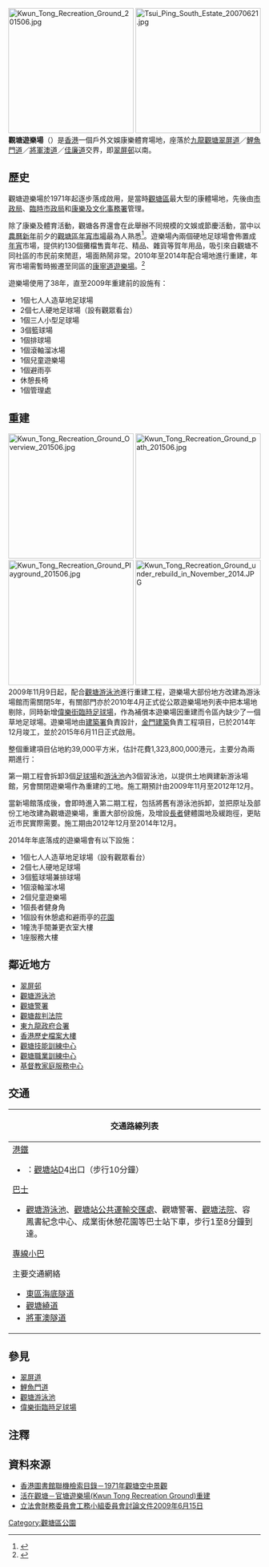 [[File:Kwun_Tong_Recreation_Ground_201506.jpg|250px]]
[[File:Tsui_Ping_South_Estate_20070621.jpg|250px]]
'''觀塘遊樂場'''（{{lang-en|'''Kwun Tong Recreation Ground'''}}）是[[香港|香港]]一個戶外文娛康樂體育場地，座落於[[九龍|九龍]][[觀塘|觀塘]][[翠屏道|翠屏道]]／[[鯉魚門道|鯉魚門道]]／[[將軍澳道|將軍澳道]]／[[佳廉道|佳廉道]]交界，即[[翠屏邨|翠屏邨]]以南。

==歷史==
觀塘遊樂場於1971年起逐步落成啟用，是當時[[觀塘區|觀塘區]]最大型的康體場地，先後由[[市政局|市政局]]、[[臨時市政局|臨時市政局]]和[[康樂及文化事務署|康樂及文化事務署]]管理。

除了康樂及體育活動，觀塘各界還會在此舉辦不同規模的文娛或節慶活動，當中以[[農曆新年|農曆新年]]前夕的[[觀塘區年宵市場|觀塘區年宵市場]]最為人熟悉<ref>{{Cite web |url=http://www.kwuntong.org.hk/tc_e06.htm |title=觀塘區議會－吃喝玩樂在觀塘 農曆新年年宵市場 |access-date=2011-05-09 |archive-date=2011-10-27 |archive-url=https://web.archive.org/web/20111027194734/http://www.kwuntong.org.hk/tc_e06.htm |dead-url=yes }}</ref>。遊樂場內兩個硬地足球場會佈置成[[年宵|年宵]]市場，提供約130個攤檔售賣年花、精品、雜貨等賀年用品，吸引來自觀塘不同社區的市民前來閒逛，場面熱鬧非常。2010年至2014年配合場地進行重建，年宵市場需暫時搬遷至同區的[[康寧道遊樂場|康寧道遊樂場]]。<ref>{{Cite web |url=http://orientaldaily.on.cc/cnt/news/20110126/00196_001.html |title=《東方日報》26-01-2011 投訴：食署玩殘觀塘花市 |access-date=2011-05-09 |archive-date=2020-10-23 |archive-url=https://web.archive.org/web/20201023090353/https://orientaldaily.on.cc/cnt/news/20110126/00196_001.html |dead-url=no }}</ref>

遊樂場使用了38年，直至2009年重建前的設施有：
*1個七人人造草地足球場
*2個七人硬地足球場（設有觀眾看台）
*1個三人小型足球場
*3個籃球場
*1個排球場
*1個滾軸溜冰場
*1個兒童遊樂場
*1個避雨亭
*休憩長椅
*1個管理處

==重建==
[[File:Kwun_Tong_Recreation_Ground_Overview_201506.jpg|250px]]
[[File:Kwun_Tong_Recreation_Ground_path_201506.jpg|250px]]
[[File:Kwun_Tong_Recreation_Ground_Playground_201506.jpg|250px]]
[[File:Kwun_Tong_Recreation_Ground_under_rebuild_in_November_2014.JPG|250px]]
2009年11月9日起，配合[[觀塘游泳池|觀塘游泳池]]進行重建工程，遊樂場大部份地方改建為游泳場館而需關閉5年，有關部門亦於2010年4月正式從公眾遊樂場地列表中把本場地剔除，同時新增[[偉樂街臨時足球場|偉樂街臨時足球場]]，作為補償本遊樂場因重建而令區內缺少了一個草地足球場。遊樂場地由[[建築署|建築署]]負責設計，[[金門建築|金門建築]]負責工程項目，已於2014年12月竣工，並於2015年6月11日正式啟用。

整個重建項目佔地約39,000平方米，估計花費1,323,800,000港元，主要分為兩期進行：

第一期工程會拆卸3個[[足球場|足球場]]和[[游泳池|游泳池]]內3個習泳池，以提供土地興建新游泳場館，另會關閉遊樂場作為重建的工地。施工期預計由2009年11月至2012年12月。

當新場館落成後，會即時進入第二期工程，包括將舊有游泳池拆卸，並把原址及部份工地改建為觀塘遊樂場，重置大部份設施，及增設[[長者|長者]]健體園地及緩跑徑，更貼近市民實際需要。施工期由2012年12月至2014年12月。

2014年年底落成的遊樂場會有以下設施：
*1個七人人造草地足球場（設有觀眾看台）
*2個七人硬地足球場
*3個籃球場兼排球場
*1個滾軸溜冰場
*2個兒童遊樂場
*1個長者健身角
*1個設有休憩處和避雨亭的[[花園|花園]]
*1幢洗手間兼更衣室大樓
*1座服務大樓

==鄰近地方==
*[[翠屏邨|翠屏邨]]
*[[觀塘游泳池|觀塘游泳池]]
*[[觀塘警署|觀塘警署]]
*[[觀塘裁判法院|觀塘裁判法院]]
*[[東九龍政府合署|東九龍政府合署]]
*[[香港歷史檔案大樓|香港歷史檔案大樓]]
*[[觀塘技能訓練中心|觀塘技能訓練中心]]
*[[觀塘職業訓練中心|觀塘職業訓練中心]]
*[[基督教家庭服務中心|基督教家庭服務中心]]

==交通==
{| class="mw-collapsible mw-collapsed wikitable" style="background:white; margin: 0 auto; width: auto;" 
! 交通路線列表
|-
|
;[[港鐵|港鐵]]
*{{港鐵路線標誌|KTL}}：[[觀塘站|觀塘站]]D4出口（步行10分鐘）
;[[香港巴士|巴士]]
*[[觀塘游泳池|觀塘游泳池]]、[[觀塘站公共運輸交匯處|觀塘站公共運輸交匯處]]、觀塘警署、[[觀塘裁判法院|觀塘法院]]、容鳳書紀念中心、成業街休憩花園等巴士站下車，步行1至8分鐘到達。
{{九龍新界巴士簡單列表|6P|11B|11C|11D|11X|13M|14|14B|14X|15|15A|15X|16|16M|23|33B|38|38P|40|40A|40P|42C|62P|62X|69C|74D|74E|74F|74P|74X|80|80X|83X|89|89B|89C|89D|89P|89X|93A|93K|98|98A|98B|215P|215X|234C|234D|252X|258A|258D|258P|258S|259D|267X|268A|268C|269C|274X|277A|277E|277P|277X|296A|296C|796S|889|N796|X42C|X42P}}
{{過海隧道巴士簡單列表|601|601P|606|606A|606X|619|619P|619X|641|671|671X|690|694|N619|N691}}
{{大嶼山巴士簡單列表|A22|A29|E22|E22A|E22S|E22X|N29}}
;[[香港小型巴士|專線小巴]]
{{港島專線小巴簡單列表|61}}{{九龍專線小巴簡單列表|23B|23M|47|59|59M|62S}}{{新界專線小巴簡單列表|10M|102|102B|102S|103}}

;主要交通網絡
*[[東區海底隧道|東區海底隧道]]
*[[觀塘繞道|觀塘繞道]]
*[[將軍澳隧道|將軍澳隧道]]
|}

==參見==
*[[翠屏道|翠屏道]]
*[[鯉魚門道|鯉魚門道]]
*[[觀塘游泳池|觀塘游泳池]]
*[[偉樂街臨時足球場|偉樂街臨時足球場]]
{{香港公園}}
==注釋==
<references/>

{{commonscat|Kwun Tong Recreation Ground}}
==資料來源==
*[https://web.archive.org/web/20110523224925/http://hkclweb.hkpl.gov.hk/hkclr2/igateway?svc=bsch&stype=itr&param=title&frm=1&to=1&ss=ContentPhoto&ctrlid=751308&lang=cht 香港圖書館聯機檢索目錄－1971年觀塘空中景觀]
*[http://kwuntong.wordpress.com/2010/07/18/%e5%ae%98%e5%a1%98%e9%81%8a%e6%a8%82%e5%a0%b4kwun-tong-recreation-ground%e9%87%8d%e5%bb%ba/ 活在觀塘－官塘遊樂場(Kwun Tong Recreation Ground)重建] {{Wayback|url=http://kwuntong.wordpress.com/2010/07/18/%e5%ae%98%e5%a1%98%e9%81%8a%e6%a8%82%e5%a0%b4kwun-tong-recreation-ground%e9%87%8d%e5%bb%ba/ |date=20160827015828 }}
*[http://www.legco.gov.hk/yr08-09/chinese/fc/pwsc/papers/p09-57c.pdf 立法會財務委員會工務小組委員會討論文件2009年6月15日] {{Wayback|url=http://www.legco.gov.hk/yr08-09/chinese/fc/pwsc/papers/p09-57c.pdf |date=20201029143827 }}

[[Category:觀塘區公園|Category:觀塘區公園]]